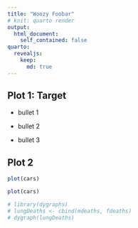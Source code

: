 ```yaml
---
title: "Woozy Foobar"
# knit: quarto render
output:
  html_document:
    self_contained: false
quarto:
  revealjs:
    keep:
      md: true
---
```


## Plot 1: Target

-   bullet 1

-   bullet 2

-   bullet 3

## Plot 2

```r
plot(cars)
```

```r
plot(cars)
```

```r
# library(dygraphs)
# lungDeaths <- cbind(mdeaths, fdeaths)
# dygraph(lungDeaths)
```
